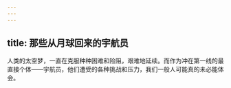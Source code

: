```yaml
---
---
---
```

title: 那些从月球回来的宇航员
---




人类的太空梦，一直在克服种种困难和险阻，艰难地延续。而作为冲在第一线的最直接个体——宇航员，他们遭受的各种挑战和压力，我们一般人可能真的未必能体会。